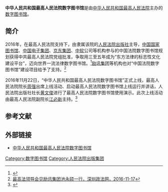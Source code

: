 '''中华人民共和国最高人民法院数字图书馆'''是由[[中华人民共和国最高人民法院|中华人民共和国最高人民法院]]主办的[[数字图书馆|数字图书馆]]。

==简介==
2016年，在最高人民法院支持下，由隶属该院的[[人民法院出版社|人民法院出版社]]主导，[[中国国家图书馆|中国国家图书馆]]、[[中国电子集团|中国电子集团]]、[[京东集团|京东集团]]、[[中软国际|中软]]公司等机构参与的中国法院数字图书馆规划获得中共最高人民法院党组批准，争取用三至五年成为“东方法律的标志性文化建设平台”，迈向世界一流法律数字图书馆。<ref>{{Cite web |url=http://www.chinatrial.net.cn/magazineinfo555.html |title=陶凯元，锐意改革 创新转型 开创媒体融合时代人民法院出版传媒工作新局面，中国审判2016年第18期（总148期） |accessdate=2016-11-23 |archive-date=2019-05-02 |archive-url=https://web.archive.org/web/20190502094353/http://www.chinatrial.net.cn/magazineinfo555.html |dead-url=no }}</ref>[[励讯集团|励讯集团]]等机构也对“中国法院数字图书馆”建设项目给予了支持。<ref>[http://www.sz.gov.cn/szzf/poliinfo/PoliNews/201611/t20161117_5317373.htm 最高法领导会见励讯集团池永硕一行，深圳政法网，2016-11-17]{{Dead link|date=2019年10月 |bot=InternetArchiveBot |fix-attempted=yes }}</ref>

2016年11月22日，“中华人民共和国最高人民法院数字图书馆”正式上线，最高人民法院院长[[周强|周强]]出席上线活动、启动最高人民法院数字图书馆上线运行并讲话，人民法院出版社社长[[黄文俊|黄文俊]]进行了最高人民法院数字图书馆使用演示。此次上线活动由最高人民法院副院长[[江必新|江必新]]主持。<ref>{{Cite web |url=http://www.court.gov.cn/fabu-xiangqing-31331.html |title=周强：建设世界一流法律数字图书馆，中华人民共和国最高人民法院，2016-11-22 |accessdate=2016-11-23 |archive-date=2019-05-02 |archive-url=https://web.archive.org/web/20190502164724/http://www.court.gov.cn/fabu-xiangqing-31331.html |dead-url=no }}</ref>

==参考文献==
{{reflist}}

==外部链接==
*[http://eastlawlibrary.court.gov.cn/court-digital-library-search/page/portal/portalHomepage.html 中华人民共和国最高人民法院数字图书馆]{{Wayback|url=http://eastlawlibrary.court.gov.cn/court-digital-library-search/page/portal/portalHomepage.html |date=20200806231831 }}

{{中华人民共和国法院|最}}
[[Category:数字图书馆|Category:数字图书馆]]
[[Category:人民法院出版集团|Category:人民法院出版集团]]